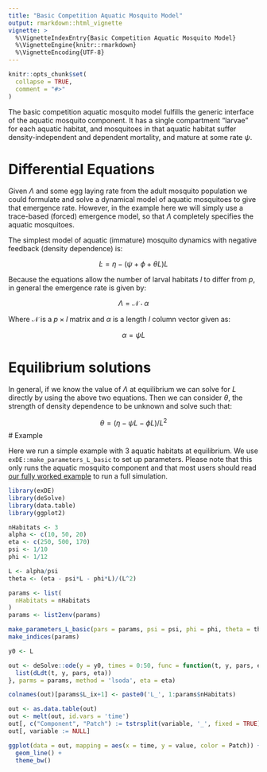 ```yaml
---
title: "Basic Competition Aquatic Mosquito Model"
output: rmarkdown::html_vignette
vignette: >
  %\VignetteIndexEntry{Basic Competition Aquatic Mosquito Model}
  %\VignetteEngine{knitr::rmarkdown}
  %\VignetteEncoding{UTF-8}
---
```


```r
knitr::opts_chunk$set(
  collapse = TRUE,
  comment = "#>"
)
```

The basic competition aquatic mosquito model fulfills the generic interface of the aquatic mosquito component. It has a single compartment "larvae" for each aquatic habitat, and mosquitoes in that aquatic habitat suffer density-independent and dependent mortality, and mature at some rate $\psi$.

# Differential Equations

Given $\Lambda$ and some egg laying rate from the adult mosquito population we could formulate and solve a dynamical model of aquatic mosquitoes to give that emergence rate. However, in the example here we will simply use a trace-based (forced) emergence model, so that $\Lambda$ completely specifies the aquatic mosquitoes.

The simplest model of aquatic (immature) mosquito dynamics with negative feedback (density dependence) is:

$$
\dot{L} = \eta - (\psi+\phi+\theta L)L
$$

Because the equations allow the number of larval habitats $l$ to differ from $p$, in general the emergence rate is given by:

$$
\Lambda = \mathcal{N}\cdot \alpha
$$

Where $\mathcal{N}$ is a $p\times l$ matrix and $\alpha$ is a length $l$ column vector given as:

$$
\alpha = \psi L
$$

# Equilibrium solutions

In general, if we know the value of $\Lambda$ at equilibrium we can solve for $L$ directly by using the above two equations. Then we can consider $\theta$, the strength of density dependence to be unknown and solve such that:

$$
\theta = (\eta - \psi L - \phi L) / L^2
$$
# Example

Here we run a simple example with 3 aquatic habitats at equilibrium. We use `exDE::make_parameters_L_basic` to
set up parameters. Please note that this only runs the aquatic mosquito component and that most users should read [our fully worked example](ex_534.html) to run a full simulation.

```r
library(exDE)
library(deSolve)
library(data.table)
library(ggplot2)

nHabitats <- 3
alpha <- c(10, 50, 20)
eta <- c(250, 500, 170)
psi <- 1/10
phi <- 1/12

L <- alpha/psi
theta <- (eta - psi*L - phi*L)/(L^2)

params <- list(
  nHabitats = nHabitats
)
params <- list2env(params)

make_parameters_L_basic(pars = params, psi = psi, phi = phi, theta = theta, L0 = L)
make_indices(params)

y0 <- L

out <- deSolve::ode(y = y0, times = 0:50, func = function(t, y, pars, eta) {
  list(dLdt(t, y, pars, eta))
}, parms = params, method = 'lsoda', eta = eta)

colnames(out)[params$L_ix+1] <- paste0('L_', 1:params$nHabitats)

out <- as.data.table(out)
out <- melt(out, id.vars = 'time')
out[, c("Component", "Patch") := tstrsplit(variable, '_', fixed = TRUE)]
out[, variable := NULL]

ggplot(data = out, mapping = aes(x = time, y = value, color = Patch)) +
  geom_line() +
  theme_bw()
```
